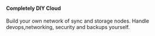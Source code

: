 #### Completely DIY Cloud
<p className="no-prose text-base">
    Build your own network of sync and storage nodes. Handle
    devops,networking, security and backups yourself.
</p>
